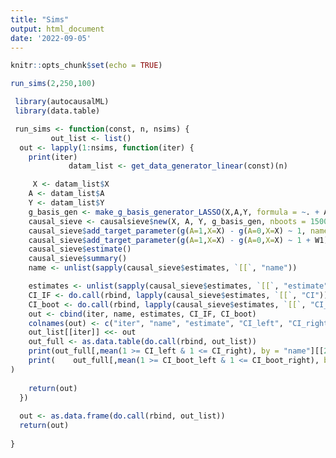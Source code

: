 ```yaml
---
title: "Sims"
output: html_document
date: '2022-09-05'
---
```


```r
knitr::opts_chunk$set(echo = TRUE)
```

```r
run_sims(2,250,100)


```
  

```r
 library(autocausalML)
 library(data.table)

 run_sims <- function(const, n, nsims) {
         out_list <- list()
  out <- lapply(1:nsims, function(iter) {
    print(iter)
             datam_list <- get_data_generator_linear(const)(n)

     X <- datam_list$X
    A <- datam_list$A
    Y <- datam_list$Y
    g_basis_gen <- make_g_basis_generator_LASSO(X,A,Y, formula = ~. + A*.)
    causal_sieve <- causalsieve$new(X, A, Y, g_basis_gen, nboots = 1500)
    causal_sieve$add_target_parameter(g(A=1,X=X) - g(A=0,X=X) ~ 1, name = "ATE")
    causal_sieve$add_target_parameter(g(A=1,X=X) - g(A=0,X=X) ~ 1 + W1)
    causal_sieve$estimate()
    causal_sieve$summary()
    name <- unlist(sapply(causal_sieve$estimates, `[[`, "name"))

    estimates <- unlist(sapply(causal_sieve$estimates, `[[`, "estimate"))
    CI_IF <- do.call(rbind, lapply(causal_sieve$estimates, `[[`, "CI"))
    CI_boot <- do.call(rbind, lapply(causal_sieve$estimates, `[[`, "CI_boot"))
    out <- cbind(iter, name, estimates, CI_IF, CI_boot)
    colnames(out) <- c("iter", "name", "estimate", "CI_left", "CI_right", "CI_boot_left", "CI_boot_right")
    out_list[[iter]] <<- out
    out_full <- as.data.table(do.call(rbind, out_list))
    print(out_full[,mean(1 >= CI_left & 1 <= CI_right), by = "name"][[2]])
    print(    out_full[,mean(1 >= CI_boot_left & 1 <= CI_boot_right), by = "name"][[2]]
)
    
    return(out)
  })
  
  out <- as.data.frame(do.call(rbind, out_list))
  return(out)
  
} 

```

